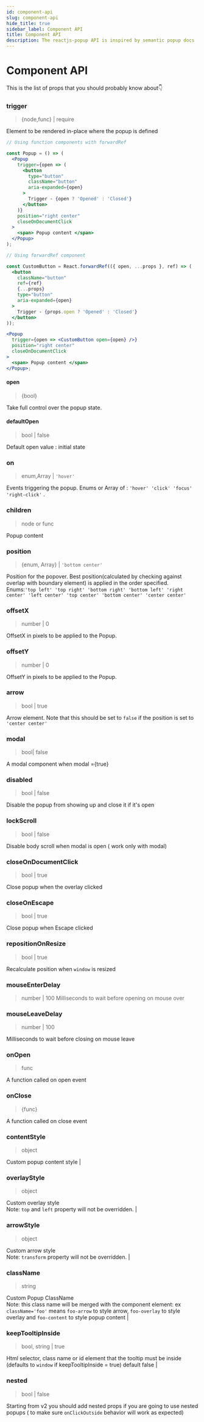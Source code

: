```yaml
---
id: component-api
slug: component-api
hide_title: true
sidebar_label: Component API
title: Component API
description: The reactjs-popup API is inspired by semantic popup docs
---
```


<!-- import InputFocus from './../examples/InputFocus.js' -->

# Component API

This is the list of props that you should probably know about👇

### trigger

> {node,func} | require

Element to be rendered in-place where the popup is defined

```jsx
// Using function components with forwardRef

const Popup = () => (
  <Popup
    trigger={open => (
      <button 
        type="button"
        className="button"
        aria-expanded={open}
      >
        Trigger - {open ? 'Opened' : 'Closed'}
      </button>
    )}
    position="right center"
    closeOnDocumentClick
  >
    <span> Popup content </span>
  </Popup>
);

// Using forwardRef component

const CustomButton = React.forwardRef(({ open, ...props }, ref) => (
  <button 
    className="button" 
    ref={ref} 
    {...props}
    type="button"
    aria-expanded={open}
  >
    Trigger - {props.open ? 'Opened' : 'Closed'}
  </button>
));

<Popup
  trigger={open => <CustomButton open={open} />}
  position="right center"
  closeOnDocumentClick
>
  <span> Popup content </span>
</Popup>;
```

#### open

> {bool}

Take full control over the popup state.

#### defaultOpen

> bool | false

Default open value : initial state

### on

> enum,Array | `'hover'`

Events triggering the popup. Enums or Array of : `'hover' 'click' 'focus' 'right-click'` .

### children

> node or func

Popup content

### position

> {enum, Array} | `'bottom center'`

Position for the popover. Best position(calculated by checking against overlap with boundary element) is applied in the order specified. <br /> Enums:`'top left' 'top right' 'bottom right' 'bottom left' 'right center' 'left center' 'top center' 'bottom center' 'center center'`

### offsetX

> number | 0

OffsetX in pixels to be applied to the Popup.

### offsetY

> number | 0

OffsetY in pixels to be applied to the Popup.

### arrow

> bool | true

Arrow element. Note that this should be set to `false` if the position is set to `'center center'`

### modal

> bool| false

A modal component when modal ={true}

### disabled

> bool | false

Disable the popup from showing up and close it if it's open

### lockScroll

> bool | false

Disable body scroll when modal is open ( work only with modal)

### closeOnDocumentClick

> bool | true

Close popup when the overlay clicked

### closeOnEscape

> bool | true

Close popup when Escape clicked

### repositionOnResize

> bool | true

Recalculate position when `window` is resized

### mouseEnterDelay

> number | 100
> Milliseconds to wait before opening on mouse over

### mouseLeaveDelay

> number | 100

Milliseconds to wait before closing on mouse leave

### onOpen

> func

A function called on open event

### onClose

> {func}

A function called on close event

### contentStyle

> object

Custom popup content style |

### overlayStyle

> object

Custom overlay style <br/> Note: `top` and `left` property will not be overridden. |

### arrowStyle

> object

Custom arrow style <br/> Note: `transform` property will not be overridden. |

### className

> string

Custom Popup ClassName <br/> Note: this class name will be merged with the component element: ex `className='foo'` means `foo-arrow` to style arrow, `foo-overlay` to style overlay and `foo-content` to style popup content |

### keepTooltipInside

> bool, string | true

Html selector, class name or id element that the tooltip must be inside (defaults to `window` if keepTooltipInside = true) default false |

### nested

> bool | false

Starting from v2 you should add nested props if you are going to use nested popups ( to make sure `onClickOutside` behavior will work as expected)
